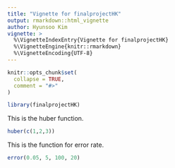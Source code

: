 ```yaml
---
title: "Vignette for finalprojectHK"
output: rmarkdown::html_vignette
author: Hyunsoo Kim
vignette: >
  %\VignetteIndexEntry{Vignette for finalprojectHK}
  %\VignetteEngine{knitr::rmarkdown}
  %\VignetteEncoding{UTF-8}
---
```


```r
knitr::opts_chunk$set(
  collapse = TRUE,
  comment = "#>"
)
```

```r
library(finalprojectHK)
```

This is the huber function.  
```r
huber(c(1,2,3))
```

This is the function for error rate.  
```r
error(0.05, 5, 100, 20)
```
